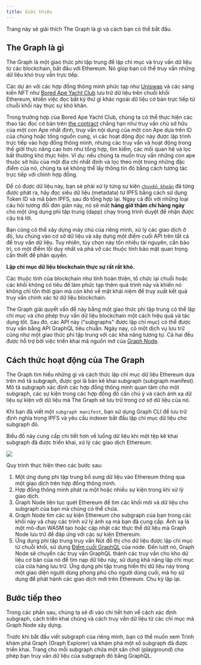 ```yaml
---
title: Giới thiệu
---
```


Trang này sẽ giải thích The Graph là gì và cách bạn có thể bắt đầu.

## The Graph là gì

The Graph là một giao thức phi tập trung để lập chỉ mục và truy vấn dữ liệu từ các blockchain, bắt đầu với Ethereum. Nó giúp bạn có thể truy vấn những dữ liệu khó truy vấn trực tiếp.

Các dự án với các hợp đồng thông minh phức tạp như [Uniswap](https://uniswap.org/) và các sáng kiến NFT như [Bored Ape Yacht Club](https://boredapeyachtclub.com/) lưu trữ dữ liệu trên chuỗi khối Ethereum, khiến việc đọc bất kỳ thứ gì khác ngoài dữ liệu cơ bản trực tiếp từ chuỗi khối này thực sự khó khăn.

Trong trường hợp của Bored Ape Yacht Club, chúng ta có thể thực hiện các thao tác đọc cơ bản trên [the contract](https://etherscan.io/address/0xbc4ca0eda7647a8ab7c2061c2e118a18a936f13d#code) chẳng hạn như truy vấn chủ sở hữu của một con Ape nhất định, truy vấn nội dung của một con Ape dựa trên ID của chúng hoặc tổng nguồn cung, vì các hoạt động đọc này được lập trình trực tiếp vào hợp đồng thông minh, nhưng các truy vấn và hoạt động trong thế giới thực nâng cao hơn như tổng hợp, tìm kiếm, các mối quan hệ và lọc bất thường khó thực hiện. Ví dụ: nếu chúng ta muốn truy vấn những con ape thuộc sở hữu của một địa chỉ nhất định và lọc theo một trong những đặc điểm của nó, chúng ta sẽ không thể lấy thông tin đó bằng cách tương tác trực tiếp với chính hợp đồng.

Để có được dữ liệu này, bạn sẽ phải xử lý từng sự kiện [`chuyển khoản`](https://etherscan.io/address/0xbc4ca0eda7647a8ab7c2061c2e118a18a936f13d#code#L1746) đã từng được phát ra, hãy đọc siêu dữ liệu (metadata) từ IPFS bằng cách sử dụng Token ID và mã băm IPFS, sau đó tổng hợp lại. Ngay cả đối với những loại câu hỏi tương đối đơn giản này, nó sẽ mất **hàng giờ thậm chí hàng ngày** cho một ứng dụng phi tập trung (dapp) chạy trong trình duyệt để nhận được câu trả lời.

Bạn cũng có thể xây dựng máy chủ của riêng mình, xử lý các giao dịch ở đó, lưu chúng vào cơ sở dữ liệu và xây dựng một điểm cuối API trên tất cả để truy vấn dữ liệu. Tuy nhiên, tùy chọn này tốn nhiều tài nguyên, cần bảo trì, có một điểm lỗi duy nhất và phá vỡ các thuộc tính bảo mật quan trọng cần thiết để phân quyền.

**Lập chỉ mục dữ liệu blockchain thực sự rất rất khó.**

Các thuộc tính của blockchain như tính hoàn thiện, tổ chức lại chuỗi hoặc các khối không có tiêu đề làm phức tạp thêm quá trình này và khiến nó không chỉ tốn thời gian mà còn khó về mặt khái niệm để truy xuất kết quả truy vấn chính xác từ dữ liệu blockchain.

The Graph giải quyết vấn đề này bằng một giao thức phi tập trung có thể lập chỉ mục và cho phép truy vấn dữ liệu blockchain một cách hiệu quả và tác dụng tốt. Sau đó, các API này ("subgraphs" được lập chỉ mục) có thể được truy vấn bằng API GraphQL tiêu chuẩn. Ngày nay, có một dịch vụ lưu trữ cũng như một giao thức phi tập trung với các khả năng tương tự. Cả hai đều được hỗ trợ bởi việc triển khai mã nguồn mở của [Graph Node](https://github.com/graphprotocol/graph-node).

## Cách thức hoạt động của The Graph

The Graph tìm hiểu những gì và cách thức lập chỉ mục dữ liệu Ethereum dựa trên mô tả subgraph, được gọi là bản kê khai subgraph (subgraph manifest). Mô tả subgraph xác định các hợp đồng thông minh quan tâm cho một subgraph, các sự kiện trong các hợp đồng đó cần chú ý và cách ánh xạ dữ liệu sự kiện với dữ liệu mà The Graph sẽ lưu trữ trong cơ sở dữ liệu của nó.

Khi bạn đã viết một `subgraph manifest`, bạn sử dụng Graph CLI để lưu trữ định nghĩa trong IPFS và yêu cầu indexer bắt đầu lập chỉ mục dữ liệu cho subgraph đó.

Biểu đồ này cung cấp chi tiết hơn về luồng dữ liệu khi một tệp kê khai subgraph đã được triển khai, xử lý các giao dịch Ethereum:

![](/img/graph-dataflow.png)

Quy trình thực hiện theo các bước sau:

1. Một ứng dụng phi tập trung bổ sung dữ liệu vào Ethereum thông qua một giao dịch trên hợp đồng thông minh.
2. Hợp đồng thông minh phát ra một hoặc nhiều sự kiện trong khi xử lý giao dịch.
3. Graph Node liên tục quét Ethereum để tìm các khối mới và dữ liệu cho subgraph của bạn mà chúng có thể chứa.
4. Graph Node tìm các sự kiện Ethereum cho subgraph của bạn trong các khối này và chạy các trình xử lý ánh xạ mà bạn đã cung cấp. Ánh xạ là một mô-đun WASM tạo hoặc cập nhật các thực thể dữ liệu mà Graph Node lưu trữ để đáp ứng với các sự kiện Ethereum.
5. Ứng dụng phi tập trung truy vấn Nút đồ thị cho dữ liệu được lập chỉ mục từ chuỗi khối, sử dụng [Điểm cuối GraphQL](https://graphql.org/learn/) của node. Đến lượt nó, Graph Node sẽ chuyển các truy vấn GraphQL thành các truy vấn cho kho dữ liệu cơ bản của nó để tìm nạp dữ liệu này, sử dụng khả năng lập chỉ mục của cửa hàng lưu trữ. Ứng dụng phi tập trung hiển thị dữ liệu này trong một giao diện người dùng phong phú cho người dùng cuối, mà họ sử dụng để phát hành các giao dịch mới trên Ethereum. Chu kỳ lặp lại.

## Bước tiếp theo

Trong các phần sau, chúng ta sẽ đi vào chi tiết hơn về cách xác định subgraph, cách triển khai chúng và cách truy vấn dữ liệu từ các chỉ mục mà Graph Node xây dựng.

Trước khi bắt đầu viết subgraph của riêng mình, bạn có thể muốn xem Trình khám phá Graph (Graph Explorer) và khám phá một số subgraph đã được triển khai. Trang cho mỗi subgraph chứa một sân chơi (playground) cho phép bạn truy vấn dữ liệu của subgraph đó bằng GraphQL.
